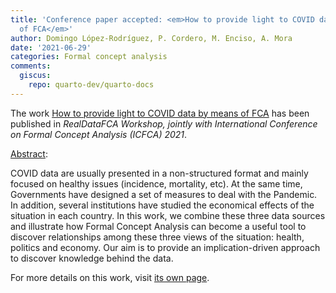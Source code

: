 ```yaml
---
title: 'Conference paper accepted: <em>How to provide light to COVID data by means
  of FCA</em>'
author: Domingo López-Rodríguez, P. Cordero, M. Enciso, A. Mora
date: '2021-06-29'
categories: Formal concept analysis
comments:
  giscus:
    repo: quarto-dev/quarto-docs
---
```


The work <u>How to provide light to COVID data by means of FCA</u> has been published in <em>RealDataFCA Workshop, jointly with International Conference on Formal Concept Analysis (ICFCA) 2021</em>.

<u>Abstract</u>:



COVID data are usually presented in a non-structured format and mainly
  focused on healthy issues (incidence, mortality, etc). At the same time, Governments
  have designed a set of measures to deal with the Pandemic. In addition, several
  institutions have studied the economical effects of the situation in each country.
  In this work, we combine these three data sources and  illustrate how Formal Concept
  Analysis can become a useful tool to discover relationships among these three views
  of the situation: health, politics and economy. Our aim is to provide an implication-driven
  approach to discover knowledge behind the data.





For more details on this work, visit <a href='/publications/conferences/2021-realdatafca'>its own page</a>.
